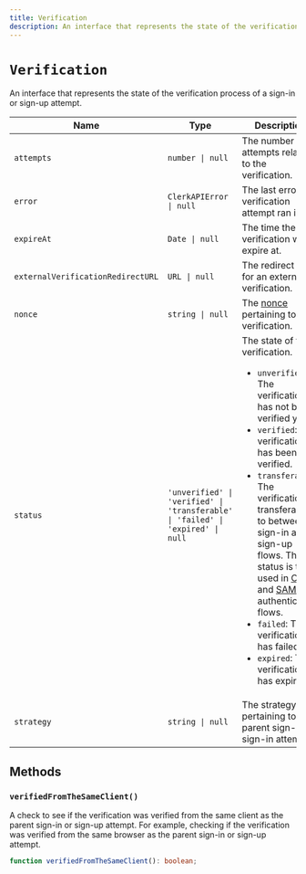 ```yaml
---
title: Verification
description: An interface that represents the state of the verification process of a sign-in or sign-up attempt.
---
```


# `Verification`

An interface that represents the state of the verification process of a sign-in or sign-up attempt.

| Name | Type | Description |
| --- | --- | --- |
| `attempts` | `number \| null` | The number of attempts related to the verification. |
| `error` | `ClerkAPIError \| null` | The last error the verification attempt ran into. |
| `expireAt` | `Date \| null` | The time the verification will expire at. |
| `externalVerificationRedirectURL` | `URL \| null` | The redirect URL for an external verification. |
| `nonce` | `string \| null` | The [nonce](https://en.wikipedia.org/wiki/Cryptographic_nonce) pertaining to the verification. |
| `status` | `'unverified' \| 'verified' \| 'transferable' \| 'failed' \| 'expired' \| null` | The state of the verification.<br/><ul><li>`unverified`: The verification has not been verified yet.</li><li>`verified`: The verification has been verified.</li><li>`transferable`: The verification is transferable to between sign-in and sign-up flows. This status is to be used in [OAuth](/docs/custom-flows/oauth-connections#o-auth-account-transfer-flows) and [SAML](/docs/custom-flows/saml-connections#saml-account-transfer-flows) authentication flows. </li><li>`failed`: The verification has failed.</li><li>`expired`: The verification has expired.</li></ul> |
| `strategy` | `string \| null` | The strategy pertaining to the parent sign-up or sign-in attempt. |

## Methods

### `verifiedFromTheSameClient()`

A check to see if the verification was verified from the same client as the parent sign-in or sign-up attempt. For example, checking if the verification was verified from the same browser as the parent sign-in or sign-up attempt.

```typescript
function verifiedFromTheSameClient(): boolean;
```

